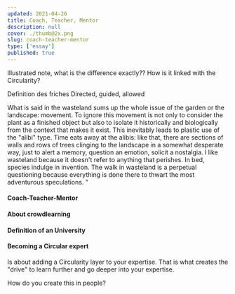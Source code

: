 ```yaml
---
updated: 2021-04-26
title: Coach, Teacher, Mentor
description: null
cover: ./thumb@2x.png
slug: coach-teacher-mentor
type: ['essay']
published: true
---
```


Illustrated note, what is the difference exactly?? How is it linked with the Circularity?

Definition des friches 
Directed, guided, allowed 

What is said in the wasteland sums up the whole issue of the garden or the landscape: movement. To ignore this movement is not only to consider the plant as a finished object but also to isolate it historically and biologically from the context that makes it exist. This inevitably leads to plastic use of the "alibi" type. Time eats away at the alibis: like that, there are sections of walls and rows of trees clinging to the landscape in a somewhat desperate way, just to alert a memory, question an emotion, solicit a nostalgia. I like wasteland because it doesn't refer to anything that perishes. In bed, species indulge in invention. The walk in wasteland is a perpetual questioning because everything is done there to thwart the most adventurous speculations. "

<FullWidthImage width="980px"  alt="The friche" src="https://res.cloudinary.com/thisisatriumph/image/upload/v1633979979/Friche2_cczune.png" />

#### Coach-Teacher-Mentor

#### About crowdlearning 

#### Definition of an University 

#### Becoming a Circular expert

Is about adding a Circularity layer to your expertise. That is what creates the "drive" to learn further and go deeper into your expertise. 

How do you create this in people? 